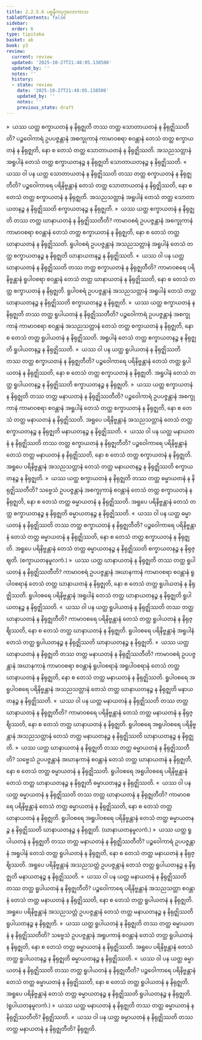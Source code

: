 ```yaml
---
title: 2.2.5.6 ပစ္စနီကပုဂ္ဂလောကာသ
tableOfContents: false
sidebar:
  order: 6
type: tipitaka
basket: ab
book: y3
review:
  current: review
  updated: '2025-10-27T21:48:05.138506'
  updated_by: ''
  notes: ''
  history:
  - state: review
    date: '2025-10-27T21:48:05.138506'
    updated_by: ''
    notes: ''
    previous_state: draft
---
```



<ReviewStatus review={frontmatter.review} showDetails={true} />

<HypothesisAnnotation frontmatter={frontmatter} />

<DynamicBreadcrumb />

<Division number="180" book="y3" e="ch" v="33" p="158">

<Paragraph number="1443" book="y3">
»  ယဿ ယတ္ထ စက္ခာယတနံ န နိရုဇ္ဈတိ တဿ တတ္ထ သောတာယတနံ န နိရုဇ္ဈိဿတီတိ?
</Paragraph>

<Paragraph number="1444" book="y3">
ပဉ္စဝေါကာရံ ဥပပဇ္ဇန္တာနံ အစက္ခုကာနံ ကာမာဝစရာ စဝန္တာနံ တေသံ တတ္ထ စက္ခာယတနံ န နိရုဇ္ဈတိ, နော စ တေသံ တတ္ထ သောတာယတနံ န နိရုဇ္ဈိဿတိ. အသညသတ္တာနံ အရူပါနံ တေသံ တတ္ထ စက္ခာယတနဉ္စ န နိရုဇ္ဈတိ သောတာယတနဉ္စ န နိရုဇ္ဈိဿတိ.
</Paragraph>

<Paragraph number="1445" book="y3">
«  ယဿ ဝါ ပန ယတ္ထ သောတာယတနံ န နိရုဇ္ဈိဿတိ တဿ တတ္ထ စက္ခာယတနံ န နိရုဇ္ဈတီတိ?
</Paragraph>

<Paragraph number="1446" book="y3">
ပဉ္စဝေါကာရေ ပရိနိဗ္ဗန္တာနံ တေသံ တတ္ထ သောတာယတနံ န နိရုဇ္ဈိဿတိ, နော စ တေသံ တတ္ထ စက္ခာယတနံ န နိရုဇ္ဈတိ. အသညသတ္တာနံ အရူပါနံ တေသံ တတ္ထ သောတာယတနဉ္စ န နိရုဇ္ဈိဿတိ စက္ခာယတနဉ္စ န နိရုဇ္ဈတိ.
</Paragraph>

<Paragraph number="1447" book="y3">
»  ယဿ ယတ္ထ စက္ခာယတနံ န နိရုဇ္ဈတိ တဿ တတ္ထ ဃာနာယတနံ န နိရုဇ္ဈိဿတီတိ?
</Paragraph>

<Paragraph number="1448" book="y3">
ကာမာဝစရံ ဥပပဇ္ဇန္တာနံ အစက္ခုကာနံ ကာမာဝစရာ စဝန္တာနံ တေသံ တတ္ထ စက္ခာယတနံ န နိရုဇ္ဈတိ, နော စ တေသံ တတ္ထ ဃာနာယတနံ န နိရုဇ္ဈိဿတိ. ရူပါဝစရံ ဥပပဇ္ဇန္တာနံ အသညသတ္တာနံ အရူပါနံ တေသံ တတ္ထ စက္ခာယတနဉ္စ န နိရုဇ္ဈတိ ဃာနာယတနဉ္စ န နိရုဇ္ဈိဿတိ.
</Paragraph>

<Paragraph number="1449" book="y3">
«  ယဿ ဝါ ပန ယတ္ထ ဃာနာယတနံ န နိရုဇ္ဈိဿတိ တဿ တတ္ထ စက္ခာယတနံ န နိရုဇ္ဈတီတိ?
</Paragraph>

<Paragraph number="1450" book="y3">
ကာမာဝစရေ ပရိနိဗ္ဗန္တာနံ ရူပါဝစရာ စဝန္တာနံ တေသံ တတ္ထ ဃာနာယတနံ န နိရုဇ္ဈိဿတိ, နော စ တေသံ တတ္ထ စက္ခာယတနံ န နိရုဇ္ဈတိ. ရူပါဝစရံ ဥပပဇ္ဇန္တာနံ အသညသတ္တာနံ အရူပါနံ တေသံ တတ္ထ ဃာနာယတနဉ္စ န နိရုဇ္ဈိဿတိ စက္ခာယတနဉ္စ န နိရုဇ္ဈတိ.
</Paragraph>

<Paragraph number="1451" book="y3">
»  ယဿ ယတ္ထ စက္ခာယတနံ န နိရုဇ္ဈတိ တဿ တတ္ထ ရူပါယတနံ န နိရုဇ္ဈိဿတီတိ?
</Paragraph>

<Paragraph number="1452" book="y3">
ပဉ္စဝေါကာရံ ဥပပဇ္ဇန္တာနံ အစက္ခုကာနံ ကာမာဝစရာ စဝန္တာနံ အသညသတ္တာနံ တေသံ တတ္ထ စက္ခာယတနံ န နိရုဇ္ဈတိ, နော စ တေသံ တတ္ထ ရူပါယတနံ န နိရုဇ္ဈိဿတိ. အရူပါနံ တေသံ တတ္ထ စက္ခာယတနဉ္စ န နိရုဇ္ဈတိ ရူပါယတနဉ္စ န နိရုဇ္ဈိဿတိ.
</Paragraph>

<Paragraph number="1453" book="y3">
«  ယဿ ဝါ ပန ယတ္ထ ရူပါယတနံ န နိရုဇ္ဈိဿတိ တဿ တတ္ထ စက္ခာယတနံ န နိရုဇ္ဈတီတိ?
</Paragraph>

<Paragraph number="1454" book="y3">
ပဉ္စဝေါကာရေ ပရိနိဗ္ဗန္တာနံ တေသံ တတ္ထ ရူပါယတနံ န နိရုဇ္ဈိဿတိ, နော စ တေသံ တတ္ထ စက္ခာယတနံ န နိရုဇ္ဈတိ. အရူပါနံ တေသံ တတ္ထ ရူပါယတနဉ္စ န နိရုဇ္ဈိဿတိ စက္ခာယတနဉ္စ န နိရုဇ္ဈတိ.
</Paragraph>

<Paragraph number="1455" book="y3">
»  ယဿ ယတ္ထ စက္ခာယတနံ န နိရုဇ္ဈတိ တဿ တတ္ထ မနာယတနံ န နိရုဇ္ဈိဿတီတိ?
</Paragraph>

<Paragraph number="1456" book="y3">
ပဉ္စဝေါကာရံ ဥပပဇ္ဇန္တာနံ အစက္ခုကာနံ ကာမာဝစရာ စဝန္တာနံ အရူပါနံ တေသံ တတ္ထ စက္ခာယတနံ န နိရုဇ္ဈတိ, နော စ တေသံ တတ္ထ မနာယတနံ န နိရုဇ္ဈိဿတိ. အရူပေ ပရိနိဗ္ဗန္တာနံ အသညသတ္တာနံ တေသံ တတ္ထ စက္ခာယတနဉ္စ န နိရုဇ္ဈတိ မနာယတနဉ္စ န နိရုဇ္ဈိဿတိ.
</Paragraph>

<Paragraph number="1457" book="y3">
«  ယဿ ဝါ ပန ယတ္ထ မနာယတနံ န နိရုဇ္ဈိဿတိ တဿ တတ္ထ စက္ခာယတနံ န နိရုဇ္ဈတီတိ?
</Paragraph>

<Paragraph number="1458" book="y3">
ပဉ္စဝေါကာရေ ပရိနိဗ္ဗန္တာနံ တေသံ တတ္ထ မနာယတနံ န နိရုဇ္ဈိဿတိ, နော စ တေသံ တတ္ထ စက္ခာယတနံ န နိရုဇ္ဈတိ. အရူပေ ပရိနိဗ္ဗန္တာနံ အသညသတ္တာနံ တေသံ တတ္ထ မနာယတနဉ္စ န နိရုဇ္ဈိဿတိ စက္ခာယတနဉ္စ န နိရုဇ္ဈတိ.
</Paragraph>

<Paragraph number="1459" book="y3">
»  ယဿ ယတ္ထ စက္ခာယတနံ န နိရုဇ္ဈတိ တဿ တတ္ထ ဓမ္မာယတနံ န နိရုဇ္ဈိဿတီတိ?
</Paragraph>

<Paragraph number="1460" book="y3">
သဗ္ဗေသံ ဥပပဇ္ဇန္တာနံ အစက္ခုကာနံ စဝန္တာနံ တေသံ တတ္ထ စက္ခာယတနံ န နိရုဇ္ဈတိ, နော စ တေသံ တတ္ထ ဓမ္မာယတနံ န နိရုဇ္ဈိဿတိ. အရူပေ ပရိနိဗ္ဗန္တာနံ တေသံ တတ္ထ စက္ခာယတနဉ္စ န နိရုဇ္ဈတိ ဓမ္မာယတနဉ္စ န နိရုဇ္ဈိဿတိ.
</Paragraph>

<Paragraph number="1461" book="y3">
«  ယဿ ဝါ ပန ယတ္ထ ဓမ္မာယတနံ န နိရုဇ္ဈိဿတိ တဿ တတ္ထ စက္ခာယတနံ န နိရုဇ္ဈတီတိ?
</Paragraph>

<Paragraph number="1462" book="y3">
ပဉ္စဝေါကာရေ ပရိနိဗ္ဗန္တာနံ တေသံ တတ္ထ ဓမ္မာယတနံ န နိရုဇ္ဈိဿတိ, နော စ တေသံ တတ္ထ စက္ခာယတနံ န နိရုဇ္ဈတိ. အရူပေ ပရိနိဗ္ဗန္တာနံ တေသံ တတ္ထ ဓမ္မာယတနဉ္စ န နိရုဇ္ဈိဿတိ စက္ခာယတနဉ္စ န နိရုဇ္ဈတိ. (စက္ခာယတနမူလကံ.)
</Paragraph>

</Division>
<Division number="181" book="y3" e="ch" v="33" p="159">

<Paragraph number="1463" book="y3">
»  ယဿ ယတ္ထ ဃာနာယတနံ န နိရုဇ္ဈတိ တဿ တတ္ထ ရူပါယတနံ န နိရုဇ္ဈိဿတီတိ?
</Paragraph>

<Paragraph number="1464" book="y3">
ကာမာဝစရံ ဥပပဇ္ဇန္တာနံ အဃာနကာနံ ကာမာဝစရာ စဝန္တာနံ ရူပါဝစရာနံ တေသံ တတ္ထ ဃာနာယတနံ န နိရုဇ္ဈတိ, နော စ တေသံ တတ္ထ ရူပါယတနံ န နိရုဇ္ဈိဿတိ. ရူပါဝစရေ ပရိနိဗ္ဗန္တာနံ အရူပါနံ တေသံ တတ္ထ ဃာနာယတနဉ္စ န နိရုဇ္ဈတိ ရူပါယတနဉ္စ န နိရုဇ္ဈိဿတိ.
</Paragraph>

<Paragraph number="1465" book="y3">
«  ယဿ ဝါ ပန ယတ္ထ ရူပါယတနံ န နိရုဇ္ဈိဿတိ တဿ တတ္ထ ဃာနာယတနံ န နိရုဇ္ဈတီတိ?
</Paragraph>

<Paragraph number="1466" book="y3">
ကာမာဝစရေ ပရိနိဗ္ဗန္တာနံ တေသံ တတ္ထ ရူပါယတနံ န နိရုဇ္ဈိဿတိ, နော စ တေသံ တတ္ထ ဃာနာယတနံ န နိရုဇ္ဈတိ. ရူပါဝစရေ ပရိနိဗ္ဗန္တာနံ အရူပါနံ တေသံ တတ္ထ ရူပါယတနဉ္စ န နိရုဇ္ဈိဿတိ ဃာနာယတနဉ္စ န နိရုဇ္ဈတိ.
</Paragraph>

<Paragraph number="1467" book="y3">
»  ယဿ ယတ္ထ ဃာနာယတနံ န နိရုဇ္ဈတိ တဿ တတ္ထ မနာယတနံ န နိရုဇ္ဈိဿတီတိ?
</Paragraph>

<Paragraph number="1468" book="y3">
ကာမာဝစရံ ဥပပဇ္ဇန္တာနံ အဃာနကာနံ ကာမာဝစရာ စဝန္တာနံ ရူပါဝစရာနံ အရူပါဝစရာနံ တေသံ တတ္ထ ဃာနာယတနံ န နိရုဇ္ဈတိ, နော စ တေသံ တတ္ထ မနာယတနံ န နိရုဇ္ဈိဿတိ. ရူပါဝစရေ အရူပါဝစရေ ပရိနိဗ္ဗန္တာနံ အသညသတ္တာနံ တေသံ တတ္ထ ဃာနာယတနဉ္စ န နိရုဇ္ဈတိ မနာယတနဉ္စ န နိရုဇ္ဈိဿတိ.
</Paragraph>

<Paragraph number="1469" book="y3">
«  ယဿ ဝါ ပန ယတ္ထ မနာယတနံ န နိရုဇ္ဈိဿတိ တဿ တတ္ထ ဃာနာယတနံ န နိရုဇ္ဈတီတိ?
</Paragraph>

<Paragraph number="1470" book="y3">
ကာမာဝစရေ ပရိနိဗ္ဗန္တာနံ တေသံ တတ္ထ မနာယတနံ န နိရုဇ္ဈိဿတိ, နော စ တေသံ တတ္ထ ဃာနာယတနံ န နိရုဇ္ဈတိ. ရူပါဝစရေ အရူပါဝစရေ ပရိနိဗ္ဗန္တာနံ အသညသတ္တာနံ တေသံ တတ္ထ မနာယတနဉ္စ န နိရုဇ္ဈိဿတိ ဃာနာယတနဉ္စ န နိရုဇ္ဈတိ.
</Paragraph>

<Paragraph number="1471" book="y3">
»  ယဿ ယတ္ထ ဃာနာယတနံ န နိရုဇ္ဈတိ တဿ တတ္ထ ဓမ္မာယတနံ န နိရုဇ္ဈိဿတီတိ?
</Paragraph>

<Paragraph number="1472" book="y3">
သဗ္ဗေသံ ဥပပဇ္ဇန္တာနံ အဃာနကာနံ စဝန္တာနံ တေသံ တတ္ထ ဃာနာယတနံ န နိရုဇ္ဈတိ, နော စ တေသံ တတ္ထ ဓမ္မာယတနံ န နိရုဇ္ဈိဿတိ. ရူပါဝစရေ အရူပါဝစရေ ပရိနိဗ္ဗန္တာနံ တေသံ တတ္ထ ဃာနာယတနဉ္စ န နိရုဇ္ဈတိ ဓမ္မာယတနဉ္စ န နိရုဇ္ဈိဿတိ.
</Paragraph>

<Paragraph number="1473" book="y3">
«  ယဿ ဝါ ပန ယတ္ထ ဓမ္မာယတနံ န နိရုဇ္ဈိဿတိ တဿ တတ္ထ ဃာနာယတနံ န နိရုဇ္ဈတီတိ?
</Paragraph>

<Paragraph number="1474" book="y3">
ကာမာဝစရေ ပရိနိဗ္ဗန္တာနံ တေသံ တတ္ထ ဓမ္မာယတနံ န နိရုဇ္ဈိဿတိ, နော စ တေသံ တတ္ထ ဃာနာယတနံ န နိရုဇ္ဈတိ. ရူပါဝစရေ အရူပါဝစရေ ပရိနိဗ္ဗန္တာနံ တေသံ တတ္ထ ဓမ္မာယတနဉ္စ န နိရုဇ္ဈိဿတိ ဃာနာယတနဉ္စ န နိရုဇ္ဈတိ. (ဃာနာယတနမူလကံ.)
</Paragraph>

</Division>
<Division number="182" book="y3" e="ch" v="33" p="160">

<Paragraph number="1475" book="y3">
»  ယဿ ယတ္ထ ရူပါယတနံ န နိရုဇ္ဈတိ တဿ တတ္ထ မနာယတနံ န နိရုဇ္ဈိဿတီတိ?
</Paragraph>

<Paragraph number="1476" book="y3">
ပဉ္စဝေါကာရံ ဥပပဇ္ဇန္တာနံ အရူပါနံ တေသံ တတ္ထ ရူပါယတနံ န နိရုဇ္ဈတိ, နော စ တေသံ တတ္ထ မနာယတနံ န နိရုဇ္ဈိဿတိ. အရူပေ ပရိနိဗ္ဗန္တာနံ အသညသတ္တံ ဥပပဇ္ဇန္တာနံ တေသံ တတ္ထ ရူပါယတနဉ္စ န နိရုဇ္ဈတိ မနာယတနဉ္စ န နိရုဇ္ဈိဿတိ.
</Paragraph>

<Paragraph number="1477" book="y3">
«  ယဿ ဝါ ပန ယတ္ထ မနာယတနံ န နိရုဇ္ဈိဿတိ တဿ တတ္ထ ရူပါယတနံ န နိရုဇ္ဈတီတိ?
</Paragraph>

<Paragraph number="1478" book="y3">
ပဉ္စဝေါကာရေ ပရိနိဗ္ဗန္တာနံ အသညသတ္တာ စဝန္တာနံ တေသံ တတ္ထ မနာယတနံ န နိရုဇ္ဈိဿတိ, နော စ တေသံ တတ္ထ ရူပါယတနံ န နိရုဇ္ဈတိ. အရူပေ ပရိနိဗ္ဗန္တာနံ အသညသတ္တံ ဥပပဇ္ဇန္တာနံ တေသံ တတ္ထ မနာယတနဉ္စ န နိရုဇ္ဈိဿတိ ရူပါယတနဉ္စ န နိရုဇ္ဈတိ.
</Paragraph>

<Paragraph number="1479" book="y3">
»  ယဿ ယတ္ထ ရူပါယတနံ န နိရုဇ္ဈတိ တဿ တတ္ထ ဓမ္မာယတနံ န နိရုဇ္ဈိဿတီတိ?
</Paragraph>

<Paragraph number="1480" book="y3">
သဗ္ဗေသံ ဥပပဇ္ဇန္တာနံ အရူပကာနံ စဝန္တာနံ တေသံ တတ္ထ ရူပါယတနံ န နိရုဇ္ဈတိ, နော စ တေသံ တတ္ထ ဓမ္မာယတနံ န နိရုဇ္ဈိဿတိ. အရူပေ ပရိနိဗ္ဗန္တာနံ တေသံ တတ္ထ ရူပါယတနဉ္စ န နိရုဇ္ဈတိ ဓမ္မာယတနဉ္စ န နိရုဇ္ဈိဿတိ.
</Paragraph>

<Paragraph number="1481" book="y3">
«  ယဿ ဝါ ပန ယတ္ထ ဓမ္မာယတနံ န နိရုဇ္ဈိဿတိ တဿ တတ္ထ ရူပါယတနံ န နိရုဇ္ဈတီတိ?
</Paragraph>

<Paragraph number="1482" book="y3">
ပဉ္စဝေါကာရေ ပရိနိဗ္ဗန္တာနံ တေသံ တတ္ထ ဓမ္မာယတနံ န နိရုဇ္ဈိဿတိ, နော စ တေသံ တတ္ထ ရူပါယတနံ န နိရုဇ္ဈတိ. အရူပေ ပရိနိဗ္ဗန္တာနံ တေသံ တတ္ထ ဓမ္မာယတနဉ္စ န နိရုဇ္ဈိဿတိ ရူပါယတနဉ္စ န နိရုဇ္ဈတိ. (ရူပါယတနမူလကံ.)
</Paragraph>

</Division>
<Division number="183" book="y3" e="ch" v="33" p="161">

<Paragraph number="1483" book="y3">
»  ယဿ ယတ္ထ မနာယတနံ န နိရုဇ္ဈတိ တဿ တတ္ထ ဓမ္မာယတနံ န နိရုဇ္ဈိဿတီတိ? နိရုဇ္ဈိဿတိ.
</Paragraph>

<Paragraph number="1484" book="y3">
«  ယဿ ဝါ ပန ယတ္ထ ဓမ္မာယတနံ န နိရုဇ္ဈိဿတိ တဿ တတ္ထ မနာယတနံ န နိရုဇ္ဈတီတိ? နိရုဇ္ဈတိ.
</Paragraph>
</Division>